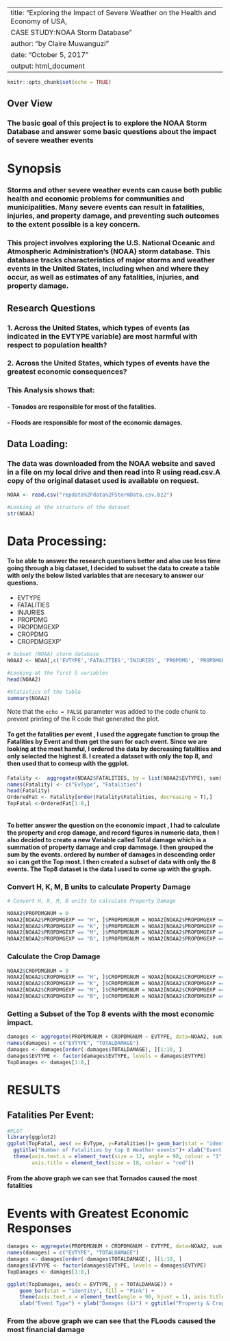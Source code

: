

---
title: "Exploring the Impact of Severe Weather on the Health and Economy of USA, 
CASE STUDY:NOAA Storm Database"
author: "by Claire Muwanguzi"
date: "October 5, 2017"
output: html_document
---

```{r setup, include=FALSE}
knitr::opts_chunk$set(echo = TRUE)
```

## Over View

### The basic goal of this project is to explore the NOAA Storm Database and answer some basic questions about the impact of severe weather events


# Synopsis
### Storms and other severe weather events can cause both public health and economic problems for communities and municipalities. Many severe events can result in fatalities, injuries, and property damage, and preventing such outcomes to the extent possible is a key concern.

### This project involves exploring the U.S. National Oceanic and Atmospheric Administration's (NOAA) storm database. This database tracks characteristics of major storms and weather events in the United States, including when and where they occur, as well as estimates of any fatalities, injuries, and property damage.

## Research Questions

### 1. Across the United States, which types of events (as indicated in the EVTYPE variable) are most harmful with respect to population health?

### 2. Across the United States, which types of events have the greatest economic consequences?

### This Analysis shows that:
#### - Tonados are responsible for most of the fatalities.
#### - Floods are responsible for most of the economic damages.

## Data Loading:

### The data was downloaded from the NOAA website and saved in a file on my local drive and then read into R using read.csv.A copy of the original dataset used is available on request.


```{r cache=TRUE}
NOAA <- read.csv("repdata%2Fdata%2FStormData.csv.bz2")

#Looking at the structure of the dataset 
str(NOAA)
```





# Data Processing:

#### To be able to answer the research questions better and also use less time going through a big dataset, I decided to subset the data to create a table with only the below listed variables that are necesary to answer our questions.

- EVTYPE
- FATALITIES
- INJURIES
- PROPDMG
- PROPDMGEXP
- CROPDMG
- CROPDMGEXP'


```{r  }
# Subset (NOAA) storm database
NOAA2 <- NOAA[,c('EVTYPE','FATALITIES','INJURIES', 'PROPDMG', 'PROPDMGEXP', 'CROPDMG', 'CROPDMGEXP')]

#Looking at the first 5 variables
head(NOAA2)

#Statistics of the table
summary(NOAA2)
```

Note that the `echo = FALSE` parameter was added to the code chunk to prevent printing of the R code that generated the plot.



#### To get the fatalities per event , I used the aggregate function to group the Fatalities by Event and then get the sum for each event. Since we are looking at the most hamful, I ordered the data by decreasing fatalities and only selected the highest 8. I created a dataset with only the top 8, and then used that to comeup with the ggplot.



```{r}

Fatality <-  aggregate(NOAA2$FATALITIES, by = list(NOAA2$EVTYPE), sum)
names(Fatality) <- c("EvType", "Fatalities")  
head(Fatality)
OrderedFat <- Fatality[order(Fatality$Fatalities, decreasing = T),]
TopFatal <-OrderedFat[1:8,]



```



#### To better answer the question on the economic impact , I had to calculate the property and crop damage, and record figures in numeric data, then I also  decided to create a new Variable called Total damage which is a summation of property damage and crop dammage. I then grouped the sum by the events. ordered by number of damages in descending order so i can get the Top most. I then created a subset of data with only the 8 events. The Top8 dataset is the data I used to come up with the graph.



### Convert H, K, M, B units to calculate Property Damage 

```{r}

# Convert H, K, M, B units to calculate Property Damage 

NOAA2$PROPDMGNUM = 0
NOAA2[NOAA2$PROPDMGEXP == "H", ]$PROPDMGNUM = NOAA2[NOAA2$PROPDMGEXP == "H", ]$PROPDMG * 10^2
NOAA2[NOAA2$PROPDMGEXP == "K", ]$PROPDMGNUM = NOAA2[NOAA2$PROPDMGEXP == "K", ]$PROPDMG * 10^3
NOAA2[NOAA2$PROPDMGEXP == "M", ]$PROPDMGNUM = NOAA2[NOAA2$PROPDMGEXP == "M", ]$PROPDMG * 10^6
NOAA2[NOAA2$PROPDMGEXP == "B", ]$PROPDMGNUM = NOAA2[NOAA2$PROPDMGEXP == "B", ]$PROPDMG * 10^9

```




### Calculate the Crop Damage

```{r}
 

NOAA2$CROPDMGNUM = 0
NOAA2[NOAA2$CROPDMGEXP == "H", ]$CROPDMGNUM = NOAA2[NOAA2$CROPDMGEXP == "H", ]$CROPDMG * 10^2
NOAA2[NOAA2$CROPDMGEXP == "K", ]$CROPDMGNUM = NOAA2[NOAA2$CROPDMGEXP == "K", ]$CROPDMG * 10^3
NOAA2[NOAA2$CROPDMGEXP == "M", ]$CROPDMGNUM = NOAA2[NOAA2$CROPDMGEXP == "M", ]$CROPDMG * 10^6
NOAA2[NOAA2$CROPDMGEXP == "B", ]$CROPDMGNUM = NOAA2[NOAA2$CROPDMGEXP == "B", ]$CROPDMG * 10^9
```


### Getting a Subset of the Top 8 events with the most economic impact. 


```{r}
damages <- aggregate(PROPDMGNUM + CROPDMGNUM ~ EVTYPE, data=NOAA2, sum)
names(damages) = c("EVTYPE", "TOTALDAMAGE")
damages <- damages[order(-damages$TOTALDAMAGE), ][1:10, ]
damages$EVTYPE <- factor(damages$EVTYPE, levels = damages$EVTYPE)
TopDamages <- damages[1:8,]
```


# RESULTS


## Fatalities Per Event:


```{r}
#PLOT
library(ggplot2)
ggplot(TopFatal, aes( x= EvType, y=Fatalities))+ geom_bar(stat = "identity", fill= "green")+
  ggtitle("Number of Fatalities by top 8 Weather events")+ xlab("Event Type")+
  theme(axis.text.x = element_text(size = 12, angle = 90, colour = "1",hjust = 1), 
        axis.title = element_text(size = 18, colour = "red"))
```



#### From the above graph we can see that Tornados caused the most fatalities


# Events with Greatest Economic Responses

```{r}
damages <- aggregate(PROPDMGNUM + CROPDMGNUM ~ EVTYPE, data=NOAA2, sum)
names(damages) = c("EVTYPE", "TOTALDAMAGE")
damages <- damages[order(-damages$TOTALDAMAGE), ][1:10, ]
damages$EVTYPE <- factor(damages$EVTYPE, levels = damages$EVTYPE)
TopDamages <- damages[1:8,]

ggplot(TopDamages, aes(x = EVTYPE, y = TOTALDAMAGE)) + 
    geom_bar(stat = "identity", fill = "Pink") + 
    theme(axis.text.x = element_text(angle = 90, hjust = 1), axis.title = element_text(size = 18, colour = "red")) + 
    xlab("Event Type") + ylab("Damages ($)") + ggtitle("Property & Crop Damages by top 10 Weather Events")
```




### From the above graph we can see that the FLoods caused the most financial damage 






